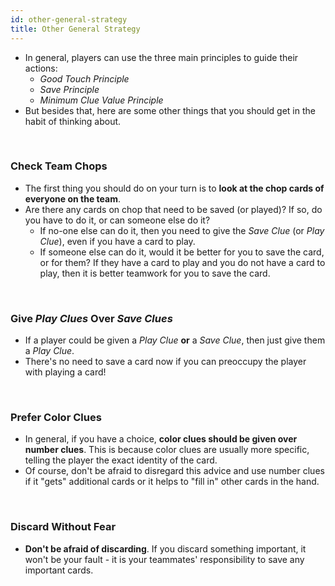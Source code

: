 ```yaml
---
id: other-general-strategy
title: Other General Strategy
---
```



<BeginnersGuideProgress id="other-general-strategy" />

- In general, players can use the three main principles to guide their actions:
  - _Good Touch Principle_
  - _Save Principle_
  - _Minimum Clue Value Principle_
- But besides that, here are some other things that you should get in the habit of thinking about.

<br />

### Check Team Chops

- The first thing you should do on your turn is to **look at the chop cards of everyone on the team**.
- Are there any cards on chop that need to be saved (or played)? If so, do you have to do it, or can someone else do it?
  - If no-one else can do it, then you need to give the _Save Clue_ (or _Play Clue_), even if you have a card to play.
  - If someone else can do it, would it be better for you to save the card, or for them? If they have a card to play and you do not have a card to play, then it is better teamwork for you to save the card.

<br />

### Give _Play Clues_ Over _Save Clues_

- If a player could be given a _Play Clue_ **or** a _Save Clue_, then just give them a _Play Clue_.
- There's no need to save a card now if you can preoccupy the player with playing a card!

<br />

### Prefer Color Clues

- In general, if you have a choice, **color clues should be given over number clues**. This is because color clues are usually more specific, telling the player the exact identity of the card.
- Of course, don't be afraid to disregard this advice and use number clues if it "gets" additional cards or it helps to "fill in" other cards in the hand.

<br />

### Discard Without Fear

- **Don't be afraid of discarding**. If you discard something important, it won't be your fault - it is your teammates' responsibility to save any important cards.
